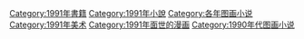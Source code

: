 [[Category:1991年書籍|Category:1991年書籍]]
[[Category:1991年小說|Category:1991年小說]]
[[Category:各年图画小说|Category:各年图画小说]]
[[Category:1991年美术|Category:1991年美术]]
[[Category:1991年面世的漫画|Category:1991年面世的漫画]]
[[Category:1990年代图画小说|Category:1990年代图画小说]]